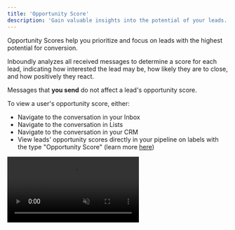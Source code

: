 ```yaml
---
title: 'Opportunity Score'
description: 'Gain valuable insights into the potential of your leads.'
---
```


Opportunity Scores help you prioritize and focus on leads with the highest potential for conversion.

Inboundly analyzes all received messages to determine a score for each lead, indicating how interested the lead may be, how likely they are to close, and how positively they react.

<Info>Messages that **you send** do not affect a lead's opportunity score.</Info>

To view a user's opportunity score, either:
* Navigate to the conversation in your Inbox
* Navigate to the conversation in Lists
* Navigate to the conversation in your CRM
* View leads' opportunity scores directly in your pipeline on labels with the type "Opportunity Score" (learn more [here](/crm/labels/create))

<video autoplay="true" muted="true" loop playsinline className="w-full aspect-video" src="/videos/guides_view_opp_score.mp4" />